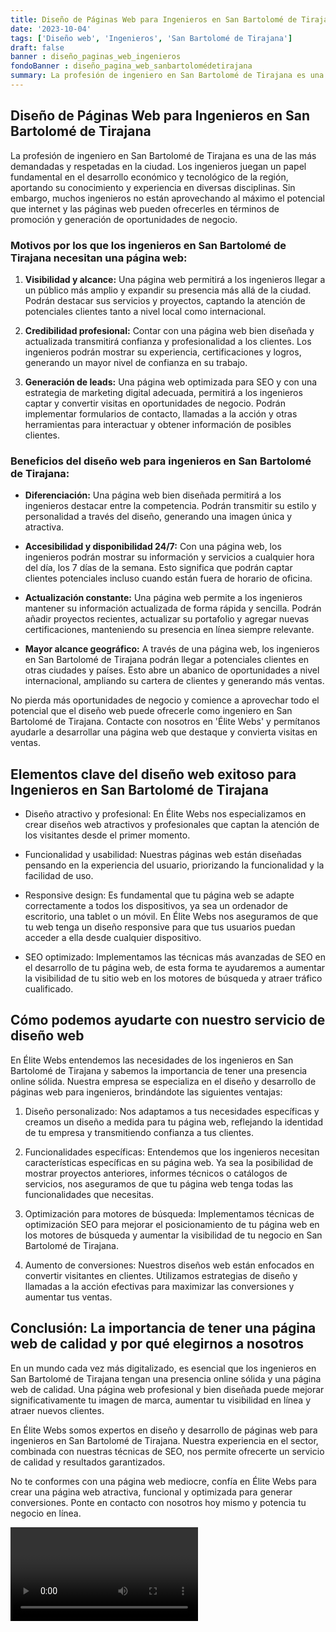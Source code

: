 ```yaml
---
title: Diseño de Páginas Web para Ingenieros en San Bartolomé de Tirajana
date: '2023-10-04'
tags: ['Diseño web', 'Ingenieros', 'San Bartolomé de Tirajana']
draft: false
banner : diseño_paginas_web_ingenieros
fondoBanner : diseño_pagina_web_sanbartolomédetirajana
summary: La profesión de ingeniero en San Bartolomé de Tirajana es una de las más demandadas y respetadas en la ciudad. Los ingenieros juegan un papel fundamental en el desarrollo económico y tecnológico de la región, aportando su conocimiento y experiencia en diversas disciplinas. Sin embargo, muchos ingenieros no están aprovechando al máximo el potencial que internet y las páginas web pueden ofrecerles en términos de promoción y generación de oportunidades de negocio.
---
```


## Diseño de Páginas Web para Ingenieros en San Bartolomé de Tirajana

La profesión de ingeniero en San Bartolomé de Tirajana es una de las más demandadas y respetadas en la ciudad. Los ingenieros juegan un papel fundamental en el desarrollo económico y tecnológico de la región, aportando su conocimiento y experiencia en diversas disciplinas. Sin embargo, muchos ingenieros no están aprovechando al máximo el potencial que internet y las páginas web pueden ofrecerles en términos de promoción y generación de oportunidades de negocio.

### Motivos por los que los ingenieros en San Bartolomé de Tirajana necesitan una página web:

1. **Visibilidad y alcance:** Una página web permitirá a los ingenieros llegar a un público más amplio y expandir su presencia más allá de la ciudad. Podrán destacar sus servicios y proyectos, captando la atención de potenciales clientes tanto a nivel local como internacional.

2. **Credibilidad profesional:** Contar con una página web bien diseñada y actualizada transmitirá confianza y profesionalidad a los clientes. Los ingenieros podrán mostrar su experiencia, certificaciones y logros, generando un mayor nivel de confianza en su trabajo.

3. **Generación de leads:** Una página web optimizada para SEO y con una estrategia de marketing digital adecuada, permitirá a los ingenieros captar y convertir visitas en oportunidades de negocio. Podrán implementar formularios de contacto, llamadas a la acción y otras herramientas para interactuar y obtener información de posibles clientes.

### Beneficios del diseño web para ingenieros en San Bartolomé de Tirajana:

- **Diferenciación:** Una página web bien diseñada permitirá a los ingenieros destacar entre la competencia. Podrán transmitir su estilo y personalidad a través del diseño, generando una imagen única y atractiva.

- **Accesibilidad y disponibilidad 24/7:** Con una página web, los ingenieros podrán mostrar su información y servicios a cualquier hora del día, los 7 días de la semana. Esto significa que podrán captar clientes potenciales incluso cuando están fuera de horario de oficina.

- **Actualización constante:** Una página web permite a los ingenieros mantener su información actualizada de forma rápida y sencilla. Podrán añadir proyectos recientes, actualizar su portafolio y agregar nuevas certificaciones, manteniendo su presencia en línea siempre relevante.

- **Mayor alcance geográfico:** A través de una página web, los ingenieros en San Bartolomé de Tirajana podrán llegar a potenciales clientes en otras ciudades y países. Esto abre un abanico de oportunidades a nivel internacional, ampliando su cartera de clientes y generando más ventas.

No pierda más oportunidades de negocio y comience a aprovechar todo el potencial que el diseño web puede ofrecerle como ingeniero en San Bartolomé de Tirajana. Contacte con nosotros en 'Élite Webs' y permítanos ayudarle a desarrollar una página web que destaque y convierta visitas en ventas.

<GifSeo />

<Cta />

## Elementos clave del diseño web exitoso para Ingenieros en San Bartolomé de Tirajana

- Diseño atractivo y profesional: En Élite Webs nos especializamos en crear diseños web atractivos y profesionales que captan la atención de los visitantes desde el primer momento.

- Funcionalidad y usabilidad: Nuestras páginas web están diseñadas pensando en la experiencia del usuario, priorizando la funcionalidad y la facilidad de uso.

- Responsive design: Es fundamental que tu página web se adapte correctamente a todos los dispositivos, ya sea un ordenador de escritorio, una tablet o un móvil. En Élite Webs nos aseguramos de que tu web tenga un diseño responsive para que tus usuarios puedan acceder a ella desde cualquier dispositivo.

- SEO optimizado: Implementamos las técnicas más avanzadas de SEO en el desarrollo de tu página web, de esta forma te ayudaremos a aumentar la visibilidad de tu sitio web en los motores de búsqueda y atraer tráfico cualificado.

## Cómo podemos ayudarte con nuestro servicio de diseño web

En Élite Webs entendemos las necesidades de los ingenieros en San Bartolomé de Tirajana y sabemos la importancia de tener una presencia online sólida. Nuestra empresa se especializa en el diseño y desarrollo de páginas web para ingenieros, brindándote las siguientes ventajas:

1. Diseño personalizado: Nos adaptamos a tus necesidades específicas y creamos un diseño a medida para tu página web, reflejando la identidad de tu empresa y transmitiendo confianza a tus clientes.

2. Funcionalidades específicas: Entendemos que los ingenieros necesitan características específicas en su página web. Ya sea la posibilidad de mostrar proyectos anteriores, informes técnicos o catálogos de servicios, nos aseguramos de que tu página web tenga todas las funcionalidades que necesitas.

3. Optimización para motores de búsqueda: Implementamos técnicas de optimización SEO para mejorar el posicionamiento de tu página web en los motores de búsqueda y aumentar la visibilidad de tu negocio en San Bartolomé de Tirajana.

4. Aumento de conversiones: Nuestros diseños web están enfocados en convertir visitantes en clientes. Utilizamos estrategias de diseño y llamadas a la acción efectivas para maximizar las conversiones y aumentar tus ventas.

## Conclusión: La importancia de tener una página web de calidad y por qué elegirnos a nosotros

En un mundo cada vez más digitalizado, es esencial que los ingenieros en San Bartolomé de Tirajana tengan una presencia online sólida y una página web de calidad. Una página web profesional y bien diseñada puede mejorar significativamente tu imagen de marca, aumentar tu visibilidad en línea y atraer nuevos clientes.

En Élite Webs somos expertos en diseño y desarrollo de páginas web para ingenieros en San Bartolomé de Tirajana. Nuestra experiencia en el sector, combinada con nuestras técnicas de SEO, nos permite ofrecerte un servicio de calidad y resultados garantizados.

No te conformes con una página web mediocre, confía en Élite Webs para crear una página web atractiva, funcional y optimizada para generar conversiones. Ponte en contacto con nosotros hoy mismo y potencia tu negocio en línea.

<Video />

<CtaBot job='Ingenieros' city='San Bartolomé de Tirajana'/>

<Gmaps query='San Bartolomé de Tirajana+españa+maps' />